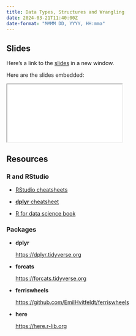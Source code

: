 ```yaml
---
title: Data Types, Structures and Wrangling
date: 2024-03-21T11:40:00Z
date-format: "MMMM DD, YYYY, HH:mma"
---
```


## Slides

Here's a link to the [slides](/slides/03-data-wrangling/index.qmd){target="_blank"} in a new window. 

Here are the slides embedded:

<iframe class="slide-deck ar3x2" src="/slides/03-data-wrangling/index.html" title="03-data-wrangling slides">
</iframe>

## Resources

### R and RStudio

- [RStudio cheatsheets](https://www.rstudio.com/resources/cheatsheets/){target="_blank"}

- [**dplyr** cheatsheet](https://rstudio.github.io/cheatsheets/html/data-transformation.html){target="_blank"}

- [R for data science book](https://r4ds.had.co.nz){target="_blank"}

### Packages

- **dplyr**

  <https://dplyr.tidyverse.org>
  
- **forcats**

  <https://forcats.tidyverse.org>

- **ferriswheels**

  <https://github.com/EmilHvitfeldt/ferriswheels>
  
- **here**

  <https://here.r-lib.org>